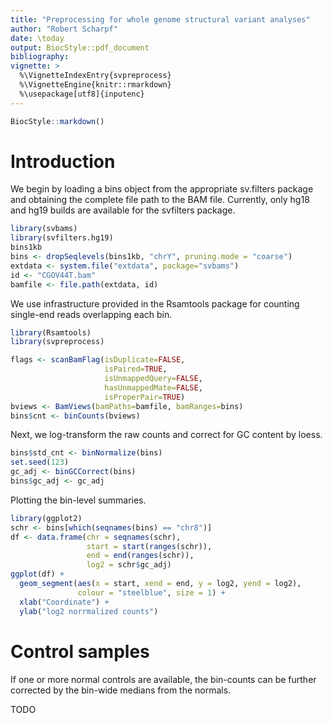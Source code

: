 ```yaml
---
title: "Preprocessing for whole genome structural variant analyses"
author: "Robert Scharpf"
date: \today
output: BiocStyle::pdf_document
bibliography:
vignette: >
  %\VignetteIndexEntry{svpreprocess}
  %\VignetteEngine{knitr::rmarkdown}
  %\usepackage[utf8]{inputenc} 
---
```


```r
BiocStyle::markdown()
```

# Introduction

We begin by loading a bins object from the appropriate sv.filters package and
obtaining the complete file path to the BAM file. Currently, only hg18 and hg19
builds are available for the svfilters package.

```r
library(svbams)
library(svfilters.hg19)
bins1kb
bins <- dropSeqlevels(bins1kb, "chrY", pruning.mode = "coarse")
extdata <- system.file("extdata", package="svbams")
id <- "CGOV44T.bam"
bamfile <- file.path(extdata, id)
```

We use infrastructure provided in the Rsamtools package for counting single-end
reads overlapping each bin.

```r
library(Rsamtools)
library(svpreprocess)

flags <- scanBamFlag(isDuplicate=FALSE,
                     isPaired=TRUE,
                     isUnmappedQuery=FALSE,
                     hasUnmappedMate=FALSE,
                     isProperPair=TRUE)
bviews <- BamViews(bamPaths=bamfile, bamRanges=bins)
bins$cnt <- binCounts(bviews)
```

Next, we log-transform the raw counts and correct for GC content by loess.

```r
bins$std_cnt <- binNormalize(bins)
set.seed(123)
gc_adj <- binGCCorrect(bins)
bins$gc_adj <- gc_adj
```

Plotting the bin-level summaries.

```r
library(ggplot2)
schr <- bins[which(seqnames(bins) == "chr8")]
df <- data.frame(chr = seqnames(schr), 
                 start = start(ranges(schr)), 
                 end = end(ranges(schr)), 
                 log2 = schr$gc_adj)
ggplot(df) + 
  geom_segment(aes(x = start, xend = end, y = log2, yend = log2), 
               colour = "steelblue", size = 1) + 
  xlab("Coordinate") + 
  ylab("log2 norrmalized counts")

```

# Control samples 

If one or more normal controls are available, the bin-counts can be further
corrected by the bin-wide medians from the normals. 

TODO

